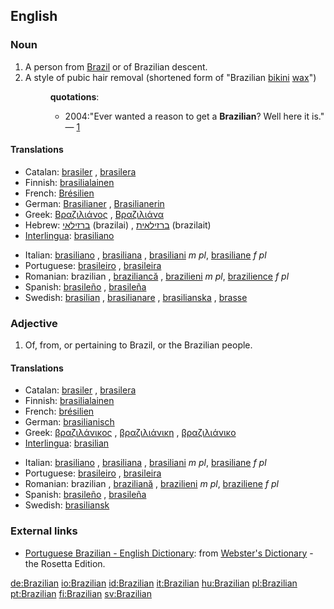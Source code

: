 ==English==

===Noun===
{{en-noun}}

# A person from [[Brazil]] or of Brazilian descent.
# A style of pubic hair removal (shortened form of "Brazilian [[bikini]] [[wax]]")
#:'''quotations''':
#:*2004:"Ever wanted a reason to get a '''Brazilian'''? Well here it is." — [http://www.tinbilly.com./whatson.html]

====Translations====
{{trans-top|person from Brazil}}
*Catalan: [[brasiler]] {{m}}, [[brasilera]] {{f}}
*Finnish: [[brasilialainen]]
*French: [[Brésilien]]
*German: [[Brasilianer]] {{m}}, [[Brasilianerin]] {{f}}
*Greek: [[Βραζιλιάνος]] {{m}}, [[Βραζιλιάνα]] {{f}}
*Hebrew: [[ברזילאי]] (brazilai) {{m}}, [[ברזילאית]] (brazilait) {{f}}
*[[Interlingua]]: [[brasiliano]]
{{trans-mid}}
*Italian: [[brasiliano]] {{m}}, [[brasiliana]] {{f}}, [[brasiliani]] ''m pl'', [[brasiliane]] ''f pl''
*Portuguese: [[brasileiro]] {{m}}, [[brasileira]] {{f}}
*Romanian: brazilian {{m}}, [[braziliancă]] {{f}}, [[brazilieni]] ''m pl'', [[brazilience]] ''f pl''
*Spanish: [[brasileño]] {{m}}, [[brasileña]] {{f}}
*Swedish: [[brasilian]] {{c}}, [[brasilianare]] {{c}}, [[brasilianska]] {{c}}, [[brasse]] {{c}}
{{trans-bottom}}

===Adjective===
{{en-adj|-}}

# Of, from, or pertaining to Brazil, or the Brazilian people.

====Translations====
{{top}}
*Catalan: [[brasiler]] {{m}}, [[brasilera]] {{f}}
*Finnish: [[brasilialainen]]
*French: [[brésilien]]
*German: [[brasilianisch]]
*Greek: [[βραζιλάνικος]] {{m}}, [[βραζιλιάνικη]] {{f}}, [[βραζιλιάνικο]] {{n}}
*[[Interlingua]]: [[brasilian]]
{{mid}}
*Italian: [[brasiliano]] {{m}}, [[brasiliana]] {{f}}, [[brasiliani]] ''m pl'', [[brasiliane]] ''f pl''
*Portuguese: [[brasileiro]] {{m}}, [[brasileira]] {{f}}
*Romanian: brazilian {{m}}, [[braziliană]] {{f}}, [[brazilieni]] ''m pl'', [[braziliene]] ''f pl''
*Spanish: [[brasileño]] {{m}}, [[brasileña]] {{f}}
*Swedish: [[brasiliansk]]
{{bottom}}

===External links===
*[http://www.websters-online-dictionary.org/definition/Portuguese+Brazilian-english/ Portuguese Brazilian - English Dictionary]: from [http://www.websters-online-dictionary.org/ Webster's Dictionary] - the Rosetta Edition.

[[de:Brazilian]]
[[io:Brazilian]]
[[id:Brazilian]]
[[it:Brazilian]]
[[hu:Brazilian]]
[[pl:Brazilian]]
[[pt:Brazilian]]
[[fi:Brazilian]]
[[sv:Brazilian]]